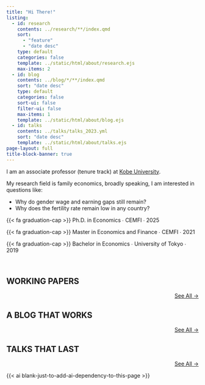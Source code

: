 ```yaml
---
title: "Hi There!"
listing:
  - id: research
    contents: ../research/**/index.qmd
    sort:
      - "feature"
      - "date desc"
    type: default
    categories: false
    template: ../static/html/about/research.ejs
    max-items: 2
  - id: blog
    contents: ../blog/*/**/index.qmd
    sort: "date desc"
    type: default
    categories: false
    sort-ui: false
    filter-ui: false
    max-items: 1
    template: ../static/html/about/blog.ejs
  - id: talks
    contents: ../talks/talks_2023.yml
    sort: "date desc"
    template: ../static/html/about/talks.ejs
page-layout: full
title-block-banner: true
---
```


I am an associate professor (tenure track) at [Kobe University](https://www.econ.kobe-u.ac.jp/en/).

My research field is family economics, broadly speaking, I am interested in questions like:

- Why do gender wage and earning gaps still remain?
- Why does the fertility rate remain low in any country?

{{< fa graduation-cap >}} Ph.D. in Economics  &#8729; CEMFI  &#8729;  2025

{{< fa graduation-cap >}} Master in Economics and Finance  &#8729; CEMFI  &#8729;  2021

{{< fa graduation-cap >}} Bachelor in Economics  &#8729; University of Tokyo  &#8729;  2019

<br>

## WORKING PAPERS

:::{#research}
:::

::: {style="text-align: right"}
[See All →](../research)
:::

## A BLOG THAT WORKS

:::{#blog}
:::

::: {style="text-align: right"}
[See All →](../blog)
:::

## TALKS THAT LAST

:::{#talks}
:::

::: {style="text-align: right"}
[See All →](../talks)
:::

{{< ai blank-just-to-add-ai-dependency-to-this-page >}}
